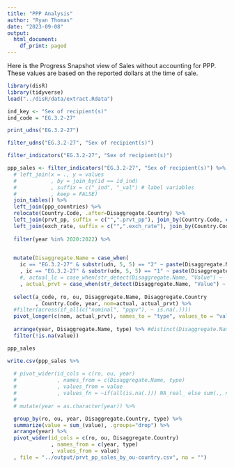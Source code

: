 ```yaml
---
title: "PPP Analysis"
author: "Ryan Thomas"
date: "2023-09-08"
output:
  html_document:
    df_print: paged
---
```



Here is the Progress Snapshot view of Sales without accounting for PPP. These values are based on the reported dollars at the time of sale.
```r
library(disR)
library(tidyverse)
load("../disR/data/extract.Rdata")
```

```r
ind_key <- "Sex of recipient(s)"
ind_code = "EG.3.2-27"
```


```r
print_udns("EG.3.2-27")
```


```r
filter_udns("EG.3.2-27", "Sex of recipient(s)")
```


```r
filter_indicators("EG.3.2-27", "Sex of recipient(s)")
```

```r
ppp_sales <- filter_indicators("EG.3.2-27", "Sex of recipient(s)") %>% 
  # left_join(x = ., y = values
  #           , by = join_by(id == id_ind)
  #           , suffix = c("_ind", "_val") # label variables
  #           , keep = FALSE)
  join_tables() %>%
  left_join(ppp_countries) %>% 
  relocate(Country.Code, .after=Disaggregate.Country) %>% 
  left_join(prvt_pp, suffix = c("",".prvt_pp"), join_by(Country.Code, closest(year >= year))) %>% 
  left_join(exch_rate, suffix = c("",".exch_rate"), join_by(Country.Code, closest(year >= year))) %>% 
  
  filter(year %in% 2020:2022) %>%
  

  mutate(Disaggregate.Name = case_when(
    ic == "EG.3.2-27" & substr(udn, 5, 5) == "2" ~ paste(Disaggregate.Name, "Number")
    , ic == "EG.3.2-27" & substr(udn, 5, 5) == "1" ~ paste(Disaggregate.Name, "Value"))
    #, actual_lc = case_when(str_detect(Disaggregate.Name, "Value") ~  actual * exch_rate)
    , actual_prvt = case_when(str_detect(Disaggregate.Name, "Value") ~ actual * (exch_rate / prvt_pp))) %>%
  
  select(a_code, ro, ou, Disaggregate.Name, Disaggregate.Country
         , Country.Code, year, nom=actual, actual_prvt) %>%
  #filter(across(if_all(c("nominal", "pppv"), ~ is.na(.))))
  pivot_longer(c(nom, actual_prvt), names_to = "type", values_to = "value") %>%
  
  arrange(year, Disaggregate.Name, type) %>% #distinct(Disaggregate.Name, type)
  filter(!is.na(value)) 

ppp_sales
```


```r
write.csv(ppp_sales %>%
  
  # pivot_wider(id_cols = c(ro, ou, year)
  #             , names_from = c(Disaggregate.Name, type)
  #             , values_from = value
  #             , values_fn = ~if(all(is.na(.))) NA_real_ else sum(., na.rm=T)) %>%
  # 
  # mutate(year = as.character(year)) %>%

  group_by(ro, ou, year, Disaggregate.Country, type) %>%
  summarize(value = sum_(value), .groups="drop") %>%
  arrange(year) %>%
  pivot_wider(id_cols = c(ro, ou, Disaggregate.Country)
              , names_from = c(year, type)
              , values_from = value)
  , file = "../output/prvt_pp_sales_by_ou-country.csv", na = "")


```


